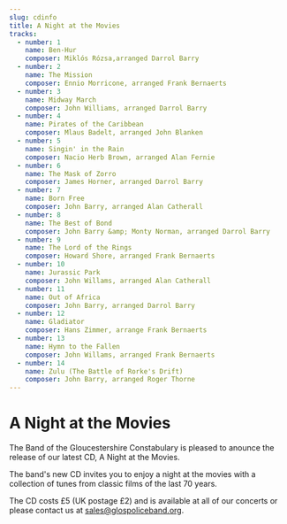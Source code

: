 ```yaml
---
slug: cdinfo
title: A Night at the Movies
tracks:
  - number: 1
    name: Ben-Hur
    composer: Miklós Rózsa,arranged Darrol Barry
  - number: 2
    name: The Mission
    composer: Ennio Morricone, arranged Frank Bernaerts
  - number: 3
    name: Midway March
    composer: John Williams, arranged Darrol Barry
  - number: 4
    name: Pirates of the Caribbean
    composer: Mlaus Badelt, arranged John Blanken
  - number: 5
    name: Singin' in the Rain
    composer: Nacio Herb Brown, arranged Alan Fernie
  - number: 6
    name: The Mask of Zorro
    composer: James Horner, arranged Darrol Barry
  - number: 7
    name: Born Free
    composer: John Barry, arranged Alan Catherall
  - number: 8
    name: The Best of Bond
    composer: John Barry &amp; Monty Norman, arranged Darrol Barry
  - number: 9
    name: The Lord of the Rings
    composer: Howard Shore, arranged Frank Bernaerts
  - number: 10
    name: Jurassic Park
    composer: John Willams, arranged Alan Catherall
  - number: 11
    name: Out of Africa
    composer: John Barry, arranged Darrol Barry
  - number: 12
    name: Gladiator
    composer: Hans Zimmer, arrange Frank Bernaerts
  - number: 13
    name: Hymn to the Fallen
    composer: John Willams, arranged Frank Bernaerts
  - number: 14
    name: Zulu (The Battle of Rorke's Drift)
    composer: John Barry, arranged Roger Thorne
---
```



# A Night at the Movies

The Band of the Gloucestershire Constabulary is pleased to anounce the release of our latest CD, A Night at the Movies.

The band's new CD invites you to enjoy a night at the movies with a collection of tunes from classic films of the last 70 years.

The CD costs £5 (UK postage £2) and is available at all of our concerts or please contact us at <a href="mailto:sales@glospoliceband.org">sales@glospoliceband.org</a>.

<CdInfo tracks={props.pageContext.frontmatter.tracks} />
